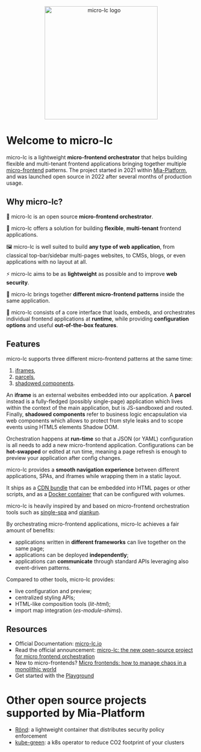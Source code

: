 <div align="center">
  <img alt="micro-lc logo" src="https://raw.githubusercontent.com/micro-lc/.github/main/profile/img/micro-lc_logo.png" width="300" />
</div>

# Welcome to micro-lc

micro-lc is a lightweight **micro-frontend orchestrator** that helps building flexible and multi-tenant frontend applications bringing together multiple [micro-frontend](https://micro-frontends.org/) patterns.
The project started in 2021 within [Mia-Platform](https://github.com/mia-platform), and was launched open source in 2022 after several months of production usage.

## Why micro-lc?

🎼 micro-lc is an open source **micro-frontend orchestrator**.

🧱 micro-lc offers a solution for building **flexible**, **multi-tenant** frontend applications.

🖼 micro-lc is well suited to build **any type of web application**, from classical top-bar/sidebar multi-pages websites, to CMSs, blogs, or even applications with no layout at all.

⚡ micro-lc aims to be as **lightweight** as possible and to improve **web security**.

🔗 micro-lc brings together **different micro-frontend patterns** inside the same application.

🏃 micro-lc consists of a core interface that loads, embeds, and orchestrates individual frontend applications at **runtime**, while providing **configuration options** and useful **out-of-the-box features**.

## Features

micro-lc supports three different micro-frontend patterns at the same time:
1. [iframes](guides/applications/iframes.md),
2. [parcels](guides/applications/parcels.md),
3. [shadowed components](guides/applications/compose.md).

An **iframe** is an external websites embedded into our application.
A **parcel** instead is a fully-fledged (possibly single-page) application which lives within the context of the main application, but is JS-sandboxed and routed.
Finally, **shadowed components** refer to business logic encapsulation via web components which allows to protect from style leaks
and to scope events using HTML5 elements Shadow DOM.

Orchestration happens at **run-time** so that a JSON (or YAML) configuration is all <micro-lc></micro-lc> needs to add
a new micro-frontend application. Configurations can be **hot-swapped** or edited at run time, meaning a page refresh is
enough to preview your application after config changes.

micro-lc provides a **smooth navigation experience** between different applications, SPAs, and iframes while wrapping them in a static layout.

It ships as a [CDN bundle](https://micro-lc.io/docs/getting-started#import-from-cdn) that can be embedded into HTML pages or other scripts,
and as a [Docker container](https://micro-lc.io/docs/getting-started#deploy-docker-container) that can be configured with volumes.

micro-lc is heavily inspired by and based on micro-frontend orchestration tools such as
[single-spa](https://single-spa.js.org/) and [qiankun](https://qiankun.umijs.org/).

By orchestrating micro-frontend applications, micro-lc achieves a fair amount of benefits:
* applications written in **different frameworks** can live together on the same page;
* applications can be deployed **independently**;
* applications can **communicate** through standard APIs leveraging also event-driven patterns.

Compared to other tools, micro-lc provides:
* live configuration and preview;
* centralized styling APIs;
* HTML-like composition tools (_lit-html_);
* import map integration (_es-module-shims_).

## Resources

* Official Documentation: [micro-lc.io](https://micro-lc.io/)
* Read the official announcement: [micro-lc: the new open-source project for micro frontend orchestration](https://blog.mia-platform.eu/en/micro-lc-the-new-open-source-micro-fronted-orchestrator)
* New to micro-frontends? [Micro frontends: how to manage chaos in a monolithic world](https://blog.mia-platform.eu/en/micro-frontends-how-to-manage-chaos-in-a-monolithic-world)
* Get started with the [Playground](https://micro-lc.io/playground/)

# Other open source projects supported by Mia-Platform

* [Rönd](https://github.com/rond-authz): a lightweight container that distributes security policy enforcement
* [kube-green](https://github.com/kube-green): a k8s operator to reduce CO2 footprint of your clusters
